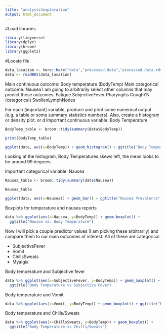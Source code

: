 ---
title: "analysis3exploration"
output: html_document
---


#Load libraries
```{r}
library(tidyverse)
library(dplyr)
library(broom)
library(ggplot2)
```

#Locate file
```{r}
data_location <- here::here("data","processed_data","processed_data.rds")
data <- readRDS(data_location)
```

Main continuous outcome: Body temperature (BodyTemp)
Main categorical outcome: Nausea
I am going to arbitrarily select other columns that may predict these outcomes.
Fatigue
SubjectiveFever
Pharyngitis
CoughYN (categorical)
SwollenLymphNodes

For each (important) variable, produce and print some numerical output (e.g. a table or some summary statistics numbers). Also, create a histogram or density plot.
or d
Important continuous variable: Body Temperature
```{r}

BodyTemp_table <- broom::tidy(summary(data$BodyTemp))

print(BodyTemp_table)

ggplot(data, aes(x=BodyTemp)) + geom_histogram() + ggtitle('Body Temperature Frequency Reports')

```
Looking at the histogram, Body Temperatures skews left, the mean looks to be around 99 degrees.


Important categorical variable: Nausea
```{r}
Nausea_table <- broom::tidy(summary(data$Nausea))

Nausea_table

ggplot(data, aes(x=Nausea)) + geom_bar() + ggtitle("Nausea Prevalence")

```
Boxplots for temperature and nausea reports

```{r}

data %>% ggplot(aes(x=Nausea, y=BodyTemp)) + geom_boxplot() +
  ggtitle("Nausea vs. Body Temperature")


```
Now I will pick a couple predictor values (I am picking these arbitrarily) and compare them to our main outcomes of interest. All of these are categorical.

* SubjectiveFever
* Vomit
* ChillsSweats
* Myalgia







Body temperature and Subjective fever
```{r}

data %>% ggplot(aes(x=SubjectiveFever, y=BodyTemp)) + geom_boxplot() +
  ggtitle("Body Temperature vs Subjective Fever)

```
Body temperature and Vomit
```{r}

data %>% ggplot(aes(x=Vomit, y=BodyTemp)) + geom_boxplot() + ggtitle("Body Temperatures and Vomit as Symptoms")

```

Body temperature and Chills/Sweats
```{r}

data %>% ggplot(aes(x=ChillsSweats, y=BodyTemp)) + geom_boxplot() +
  ggtitle("Body Temperature vs Chills/Sweats")

```


